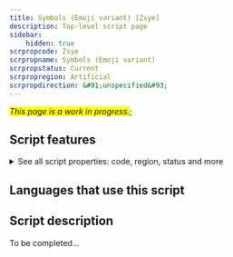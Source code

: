 ```yaml
---
title: Symbols (Emoji variant) [Zsye]
description: Top-level script page
sidebar:
    hidden: true
scrpropcode: Zsye
scrpropname: Symbols (Emoji variant)
scrpropstatus: Current
scrpropregion: Artificial
scrpropdirection: &#91;unspecified&#93;
---
```


<span style='background-color:yellow'>_This page is a work in progress._</span>;


## Script features

<details>
<summary> See all script properties: code, region, status and more</summary>
<ScriptInfo />
</details>

## Languages that use this script

<WsList script='Zsye' wsMax='5' />

## Script description

To be completed...

